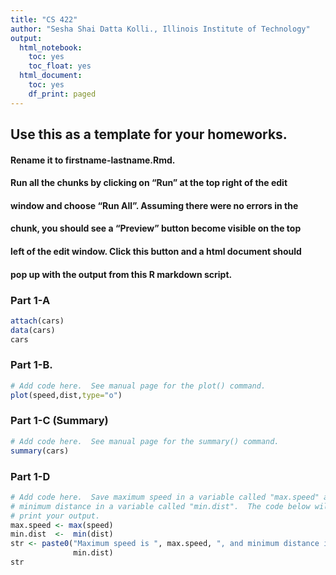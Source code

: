 ---
title: "CS 422"
author: "Sesha Shai Datta Kolli., Illinois Institute of Technology"
output:
  html_notebook:
    toc: yes
    toc_float: yes
  html_document:
    toc: yes
    df_print: paged
---

<!-- More information in R Markdown can be found at:
1. https://www.ssc.wisc.edu/sscc/pubs/RFR/RFR_RMarkdown.html  This is 
   the place to start since it is a short tutorial.
2. https://rmarkdown.rstudio.com/index.html This contains a longer 
   tutorial.  Take a look at the cheatsheet in 
   https://rmarkdown.rstudio.com/lesson-15.html, it is a concise 
   reference of R Markdown on two pages.
<-->

## Use this as a template for your homeworks.
#### Rename it to firstname-lastname.Rmd.
#### Run all the chunks by clicking on "Run" at the top right of the edit 
#### window and choose "Run All".  Assuming there were no errors in the
#### chunk, you should see a "Preview" button become visible on the top
#### left of the edit window.  Click this button and a html document should
#### pop up with the output from this R markdown script.

### Part 1-A
```{r}
attach(cars)
data(cars)
cars
```

### Part 1-B.

```{r}
# Add code here.  See manual page for the plot() command.
plot(speed,dist,type="o")

```
### Part 1-C (Summary)
```{r}
# Add code here.  See manual page for the summary() command.
summary(cars)
```

### Part 1-D
```{r}
# Add code here.  Save maximum speed in a variable called "max.speed" and
# minimum distance in a variable called "min.dist".  The code below will
# print your output.
max.speed <- max(speed)
min.dist  <-  min(dist)
str <- paste0("Maximum speed is ", max.speed, ", and minimum distance is ", 
              min.dist)
str
```
